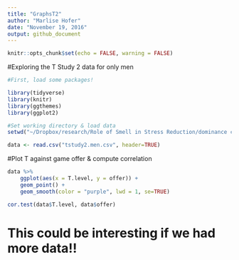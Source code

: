 ```yaml
---
title: "GraphsT2"
author: "Marlise Hofer"
date: "November 19, 2016"
output: github_document
---
```


```r
knitr::opts_chunk$set(echo = FALSE, warning = FALSE)
```
#Exploring the T Study 2 data for only men

```r
#First, load some packages!

library(tidyverse)
library(knitr)
library(ggthemes)
library(ggplot2)

#Set working directory & load data
setwd("~/Dropbox/research/Role of Smell in Stress Reduction/dominance communication between men/TStudiesR/TStudy2")

data <- read.csv("tstudy2.men.csv", header=TRUE)
```

#Plot T against game offer & compute correlation

```r
data %>% 
	ggplot(aes(x = T.level, y = offer)) + 
	geom_point() +
	geom_smooth(color = "purple", lwd = 1, se=TRUE)

cor.test(data$T.level, data$offer)
```

# This could be interesting if we had more data!!